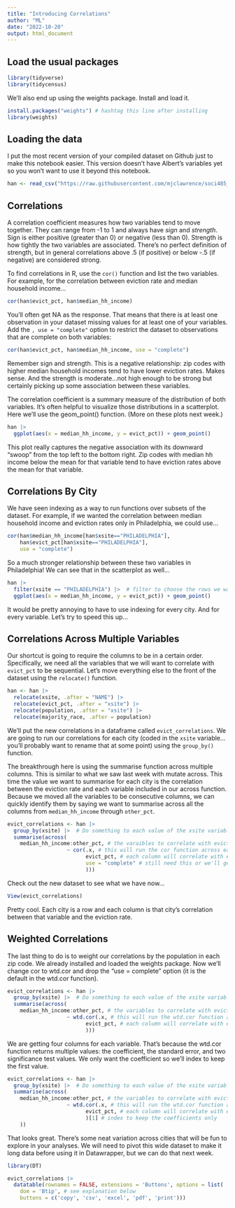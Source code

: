 ```yaml
---
title: "Introducing Correlations"
author: "ML"
date: "2022-10-20"
output: html_document
---
```


## Load the usual packages

```r
library(tidyverse)
library(tidycensus)
```

We'll also end up using the weights package. Install and load it.

```r
install.packages("weights") # hashtag this line after installing
library(weights)
```

## Loading the data

I put the most recent version of your compiled dataset on Github just to make this notebook easier. This version doesn't have Albert's variables yet so you won't want to use it beyond this notebook.

```r
han <- read_csv("https://raw.githubusercontent.com/mjclawrence/soci485_f22/master/data/han_v1.csv")
```

## Correlations

A correlation coefficient measures how two variables tend to move together. They can range from -1 to 1 and always have *sign* and *strength*. Sign is either positive (greater than 0) or negative (less than 0). Strength is how tightly the two variables are associated. There's no perfect definition of strength, but in general correlations above .5 (if positive) or below -.5 (if negative) are considered strong.

To find correlations in R, use the `cor()` function and list the two variables. For example, for the correlation between eviction rate and median household income...

```r
cor(han$evict_pct, han$median_hh_income)
```

You'll often get NA as the response. That means that there is at least one observation in your dataset missing values for at least one of your variables. Add the `, use = "complete"` option to restrict the dataset to observations that are complete on both variables:

```r
cor(han$evict_pct, han$median_hh_income, use = "complete")
```

Remember sign and strength. This is a negative relationship: zip codes with higher median household incomes tend to have lower eviction rates. Makes sense. And the strength is moderate...not high enough to be strong but certainly picking up some association between these variables.

The correlation coefficient is a summary measure of the distribution of both variables. It's often helpful to visualize those distributions in a scatterplot. Here we'll use the geom_point() function. (More on these plots next week.)

```r
han |> 
  ggplot(aes(x = median_hh_income, y = evict_pct)) + geom_point()
```

This plot really captures the negative association with its downward "swoop" from the top left to the bottom right. Zip codes with median hh income below the mean for that variable tend to have eviction rates above the mean for that variable.


## Correlations By City

We have seen indexing as a way to run functions over subsets of the dataset. For example, if we wanted the correlation between median household income and eviction rates only in Philadelphia, we could use...

```r
cor(han$median_hh_income[han$xsite=="PHILADELPHIA"],
    han$evict_pct[han$xsite=="PHILADELPHIA"],
    use = "complete")
```

So a much stronger relationship between these two variables in Philadelphia! We can see that in the scatterplot as well...

```r
han |> 
  filter(xsite == "PHILADELPHIA") |>  # filter to choose the rows we want
  ggplot(aes(x = median_hh_income, y = evict_pct)) + geom_point()
```

It would be pretty annoying to have to use indexing for every city. And for every variable. Let's try to speed this up...

## Correlations Across Multiple Variables

Our shortcut is going to require the columns to be in a certain order. Specifically, we need all the variables that we will want to correlate with `evict_pct` to be sequential. Let's move everything else to the front of the dataset using the `relocate()` function.

```r
han <- han |> 
  relocate(xsite, .after = "NAME") |> 
  relocate(evict_pct, .after = "xsite") |> 
  relocate(population, .after = "xsite") |> 
  relocate(majority_race, .after = population)
```

We'll put the new correlations in a dataframe called `evict_correlations`. We are going to run our correlations for each city (coded in the `xsite` variable...you'll probably want to rename that at some point) using the `group_by()` function.

The breakthrough here is using the summarise function across multiple columns. This is similar to what we saw last week with mutate across. This time the value we want to summarise for each city is the correlation between the eviction rate and each variable included in our across function. Because we moved all the variables to be consecutive columns, we can quickly identify them by saying we want to summarise across all the columns from `median_hh_income` through `other_pct`.

```r
evict_correlations <- han |> 
  group_by(xsite) |>  # Do something to each value of the xsite variable 
  summarise(across(
    median_hh_income:other_pct, # the varaibles to correlate with eviction
                   ~ cor(.x, # this will run the cor function across each column we identified
                         evict_pct, # each column will correlate with evict_pct
                         use = "complete" # still need this or we'll get NAs!
                         )))
```

Check out the new dataset to see what we have now...

```r
View(evict_correlations)
```

Pretty cool. Each city is a row and each column is that city's correlation between that variable and the eviction rate.

## Weighted Correlations

The last thing to do is to weight our correlations by the population in each zip code. We already installed and loaded the weights package. Now we'll change cor to wtd.cor and drop the "use = complete" option (it is the default in the wtd.cor function).

```r
evict_correlations <- han |> 
  group_by(xsite) |>  # Do something to each value of the xsite variable 
  summarise(across(
    median_hh_income:other_pct, # the variables to correlate with eviction
                   ~ wtd.cor(.x, # this will run the wtd.cor function across each column
                         evict_pct, # each column will correlate with evict_pct
                         )))
```

We are getting four columns for each variable. That's because the wtd.cor function returns multiple values: the coefficient, the standard error, and two significance test values. We only want the coefficient so we'll index to keep the first value.

```r
evict_correlations <- han |> 
  group_by(xsite) |>  # Do something to each value of the xsite variable 
  summarise(across(
    median_hh_income:other_pct, # the variables to correlate with eviction
                   ~ wtd.cor(.x, # this will run the wtd.cor function across each column
                         evict_pct, # each column will correlate with evict_pct
                         )[1] # index to keep the coefficients only
    ))
```

That looks great. There's some neat variation across cities that will be fun to explore in your analyses. We will need to pivot this wide dataset to make it long data before using it in Datawrapper, but we can do that next week.

```r
library(DT)

evict_correlations |> 
  datatable(rownames = FALSE, extensions = 'Buttons', options = list(
    dom = 'Btip', # see explanation below
    buttons = c('copy', 'csv', 'excel', 'pdf', 'print')))

```


